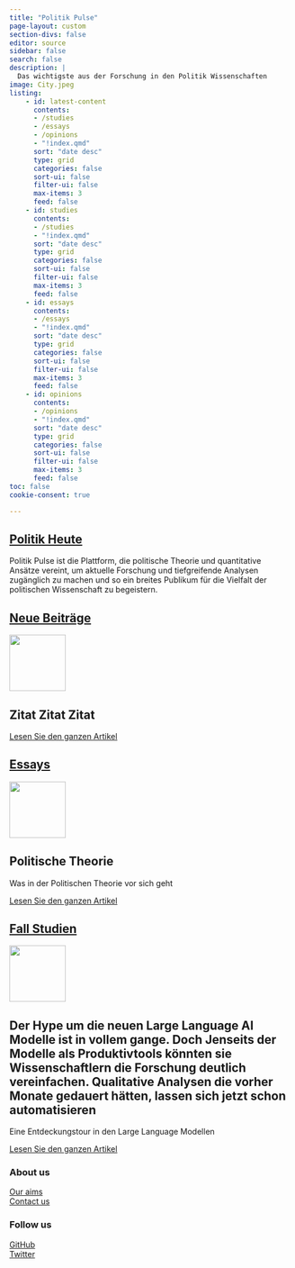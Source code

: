 ```yaml
---
title: "Politik Pulse"
page-layout: custom
section-divs: false
editor: source
sidebar: false
search: false
description: | 
  Das wichtigste aus der Forschung in den Politik Wissenschaften
image: City.jpeg
listing:
    - id: latest-content
      contents: 
      - /studies
      - /essays
      - /opinions
      - "!index.qmd"
      sort: "date desc"
      type: grid
      categories: false
      sort-ui: false
      filter-ui: false
      max-items: 3
      feed: false
    - id: studies
      contents: 
      - /studies
      - "!index.qmd"
      sort: "date desc"
      type: grid
      categories: false
      sort-ui: false
      filter-ui: false
      max-items: 3
      feed: false
    - id: essays
      contents: 
      - /essays
      - "!index.qmd"
      sort: "date desc"
      type: grid
      categories: false
      sort-ui: false
      filter-ui: false
      max-items: 3
      feed: false
    - id: opinions
      contents: 
      - /opinions
      - "!index.qmd"
      sort: "date desc"
      type: grid
      categories: false
      sort-ui: false
      filter-ui: false
      max-items: 3
      feed: false
toc: false
cookie-consent: true

---
```

::: content-container
::: {.top-story .orange-background}
<a href="studies/2023_10_LR_med_zus/index.qmd">

::: grid
::: {.g-col-12 .g-col-lg-4 .top-story-text}
## Politik Heute

:::

::: {.g-col-12 .g-col-lg-8 .top-story-img}
:::
:::

</a>
:::
:::

::: header-text
::: content-container
::: header-block
Politik Pulse ist die Plattform, die politische Theorie und quantitative Ansätze vereint, um aktuelle Forschung und tiefgreifende Analysen zugänglich zu machen und so ein breites Publikum für die Vielfalt der politischen Wissenschaft zu begeistern.
:::
:::
:::

::: content-container
::: listing-block
<a href="latest-content.qmd">

## Neue Beiträge

</a>

::: {#latest-content}
:::
:::
:::

::: pullout-text
::: pullout-container
::: {.pullout-block .yellow-background}
![](images/quote-purple.png){width="100px"}

## Zitat Zitat Zitat

::: button
[Lesen Sie den ganzen Artikel](studies/2023_10_LR_med_zus/index.qmd)
:::
:::
:::
:::

::: content-container
::: listing-block
<a href="essays/index.qmd">

## Essays

</a>

::: {#essays}
:::
:::
:::

::: pullout-text
::: pullout-container
::: {.pullout-block .pink-background}
![](images/quote-purple.png){width="100px"}

## Politische Theorie

Was in der Politischen Theorie vor sich geht

::: button
[Lesen Sie den ganzen Artikel](studies/2023_10_LR_med_zus/index.qmd)
:::
:::
:::
:::

::: content-container
::: listing-block
<a href="studies/index.qmd">

## Fall Studien

</a>

::: {#case-studies}
:::
:::
:::

::: pullout-text
::: pullout-container
::: {.pullout-block .blue-background}
![](images/quote-purple.png){width="100px"}

## Der Hype um die neuen Large Language AI Modelle ist in vollem gange. Doch Jenseits der Modelle als Produktivtools könnten sie Wissenschaftlern die Forschung deutlich vereinfachen. Qualitative Analysen die vorher Monate gedauert hätten, lassen sich jetzt schon automatisieren

Eine Entdeckungstour in den Large Language Modellen

::: button
[Lesen Sie den ganzen Artikel](studies/2023_10_LR_med_zus/index.qmd)
:::
:::

::: {.g-col-12 .g-col-md-1}
:::

::: {.g-col-12 .g-col-md-2}
### About us

[Our aims](about.qmd)\
[Contact us](contact.qmd)
:::

::: {.g-col-12 .g-col-md-2}
### Follow us

[GitHub](https://github.com/lrodeck)\
[Twitter](https://twitter.com/LasseRodeck)\
:::

```{=html}
<!-- ::: {.g-col-12 .g-col-md-12}
### Our partners
logos to go here
::: -->
```
:::
:::
